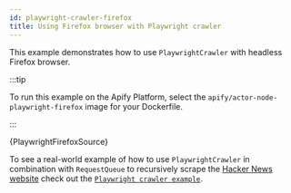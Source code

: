 ```yaml
---
id: playwright-crawler-firefox
title: Using Firefox browser with Playwright crawler
---
```



This example demonstrates how to use <ApiLink to="playwright-crawler/class/PlaywrightCrawler">`PlaywrightCrawler`</ApiLink> with headless Firefox browser.

:::tip

To run this example on the Apify Platform, select the `apify/actor-node-playwright-firefox` image for your Dockerfile.

:::

<RunnableCodeBlock className="language-js">{PlaywrightFirefoxSource}</RunnableCodeBlock>

To see a real-world example of how to use <ApiLink to="playwright-crawler/class/PlaywrightCrawler">`PlaywrightCrawler`</ApiLink> in combination with <ApiLink to="core/class/RequestQueue">`RequestQueue`</ApiLink> to recursively scrape the [Hacker News website](https://news.ycombinator.com) check out the [`Playwright crawler example`](./playwright-crawler).
